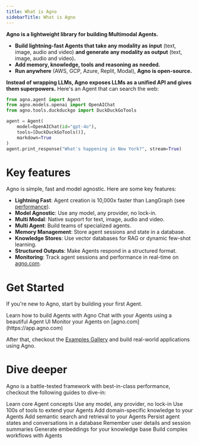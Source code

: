 ```yaml
---
title: What is Agno
sidebarTitle: What is Agno
---
```


**Agno is a lightweight library for building Multimodal Agents.**

- **Build lightning-fast Agents that take any modality as input** (text, image, audio and video) **and generate any modality as output** (text, image, audio and video)**.**
- **Add memory, knowledge, tools and reasoning as needed.**
- **Run anywhere** (AWS, GCP, Azure, Replit, Modal), **Agno is open-source.**

**Instead of wrapping LLMs, Agno exposes LLMs as a unified API and gives them superpowers.** Here's an Agent that can search the web:

```python websearch_agent.py
from agno.agent import Agent
from agno.models.openai import OpenAIChat
from agno.tools.duckduckgo import DuckDuckGoTools

agent = Agent(
    model=OpenAIChat(id="gpt-4o"),
    tools=[DuckDuckGoTools()],
    markdown=True
)
agent.print_response("What's happening in New York?", stream=True)
```

# Key features

Agno is simple, fast and model agnostic. Here are some key features:

- **Lightning Fast**: Agent creation is 10,000x faster than LangGraph (see [performance](https://github.com/agno-agi/agno#performance)).
- **Model Agnostic**: Use any model, any provider, no lock-in.
- **Multi Modal**: Native support for text, image, audio and video.
- **Multi Agent**: Build teams of specialized agents.
- **Memory Management**: Store agent sessions and state in a database.
- **Knowledge Stores**: Use vector databases for RAG or dynamic few-shot learning.
- **Structured Outputs**: Make Agents respond in a structured format.
- **Monitoring**: Track agent sessions and performance in real-time on [agno.com](https://app.agno.com).

# Get Started

If you're new to Agno, start by building your first Agent.

<CardGroup cols={3}>
  <Card title="Build your first Agent"  icon="user-astronaut" iconType="duotone" href="/get-started/agents">
    Learn how to build Agents with Agno
  </Card>
  <Card title="Agent Playground" icon="comment-dots" iconType="duotone" href="/get-started/playground">
    Chat with your Agents using a beautiful Agent UI
  </Card>
  <Card title="Agent Observability" icon="rocket-launch" iconType="duotone" href="/get-started/monitoring">
    Monitor your Agents on [agno.com](https://app.agno.com)
  </Card>
</CardGroup>

After that, checkout the [Examples Gallery](/examples) and build real-world applications using Agno.

# Dive deeper

Agno is a battle-tested framework with best-in-class performance, checkout the following guides to dive-in:

<CardGroup cols={3}>
  <Card title="Agents"  icon="user-astronaut" iconType="duotone" href="/agents">
    Learn core Agent concepts
  </Card>
  <Card title="Models"  icon="microchip" iconType="duotone" href="/models">
    Use any model, any provider, no lock-in
  </Card>
  <Card title="Tools" icon="screwdriver-wrench" iconType="duotone" href="/tools">
    Use 100s of tools to extend your Agents
  </Card>
  <Card title="Knowledge"  icon="brain" iconType="duotone" href="/knowledge">
    Add domain-specific knowledge to your Agents
  </Card>
  <Card title="Vector Databases"  icon="spider-web" iconType="duotone" href="/vectordb">
    Add semantic search and retrieval to your Agents
  </Card>
  <Card title="Storage" icon="database" iconType="duotone" href="/storage">
    Persist agent states and conversations in a database
  </Card>
  <Card title="Memory" icon="lightbulb" iconType="duotone" href="/agents/memory">
    Remember user details and session summaries
  </Card>
  <Card title="Embeddings" icon="network-wired" iconType="duotone" href="/embedder">
    Generate embeddings for your knowledge base
  </Card>
  <Card title="Workflows" icon="diagram-project" iconType="duotone" href="/workflows">
    Build complex workflows with Agents
  </Card>
</CardGroup>
